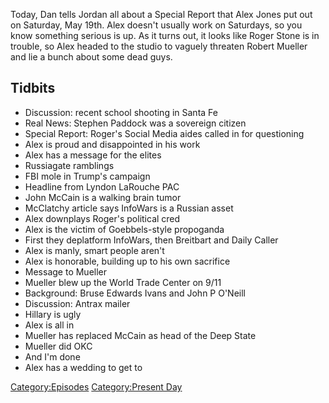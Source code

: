 {{DEFAULTSORT:
    #_EPISODE_0162:May 19, 2018
}}{{Episode
    | title           = May 19, 2018
    | caption         = Listen to this episode on [https://knowledgefight.libsyn.com/knowledge-fight-may-19-2018 Libsyn] [https://open.spotify.com/episode/1fisJu5Qz30G5mQAmm3Fte Spotify]
    | episodeNumber   = 162
    | length          = 01:44:16
    | airDate         = May 21, 2018
    | coverageDate    = May 19, 2018
    | episodeType     = [[:Category:Present Day|Present Day]]
    | appearance      = [[Stephen Paddock]], [[Roger Stone]], [[Lyndon LaRouche]], [[John McCain]], [[Robert Mueller]], [[Bruce Edwards Ivans]], [[John P O'Neill]]
    | oocDrop         = Is this a simulation? This is crazy
    | previousEpisode = [[161: May 14, 2018]]
    | nextEpisode     = [[163: January 27-29, 2009]]
}}

{{Stub}}

Today, Dan tells Jordan all about a Special Report that Alex Jones put out on Saturday, May 19th. Alex doesn't usually work on Saturdays, so you know something serious is up. As it turns out, it looks like Roger Stone is in trouble, so Alex headed to the studio to vaguely threaten Robert Mueller and lie a bunch about some dead guys.

==Tidbits==

*Discussion: recent school shooting in Santa Fe
*Real News: Stephen Paddock was a sovereign citizen
*Special Report: Roger's Social Media aides called in for questioning
*Alex is proud and disappointed in his work
*Alex has a message for the elites
*Russiagate ramblings
*FBI mole in Trump's campaign
*Headline from Lyndon LaRouche PAC
*John McCain is a walking brain tumor
*McClatchy article says InfoWars is a Russian asset
*Alex downplays Roger's political cred
*Alex is the victim of Goebbels-style propoganda
*First they deplatform InfoWars, then Breitbart and Daily Caller
*Alex is manly, smart people aren't
*Alex is honorable, building up to his own sacrifice
*Message to Mueller
*Mueller blew up the World Trade Center on 9/11
*Background: Bruse Edwards Ivans and John P O'Neill
*Discussion: Antrax mailer
*Hillary is ugly
*Alex is all in
*Mueller has replaced McCain as head of the Deep State
*Mueller did OKC
*And I'm done
*Alex has a wedding to get to

[[Category:Episodes]]
[[Category:Present Day]]
